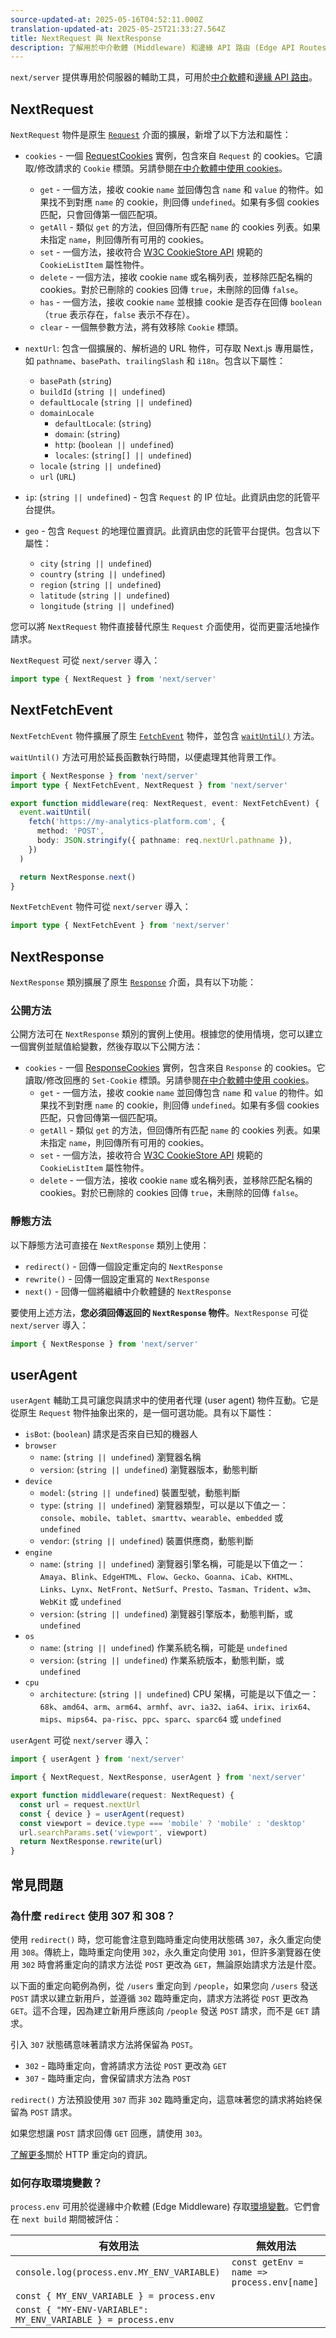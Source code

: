 ```yaml
---
source-updated-at: 2025-05-16T04:52:11.000Z
translation-updated-at: 2025-05-25T21:33:27.564Z
title: NextRequest 與 NextResponse
description: 了解用於中介軟體 (Middleware) 和邊緣 API 路由 (Edge API Routes) 的伺服器專用輔助工具。
---
```


`next/server` 提供專用於伺服器的輔助工具，可用於[中介軟體](/docs/pages/building-your-application/routing/middleware)和[邊緣 API 路由](/docs/pages/building-your-application/routing/api-routes)。

## NextRequest

`NextRequest` 物件是原生 [`Request`](https://developer.mozilla.org/docs/Web/API/Request) 介面的擴展，新增了以下方法和屬性：

- `cookies` - 一個 [RequestCookies](https://edge-runtime.vercel.app/packages/cookies#for-request) 實例，包含來自 `Request` 的 cookies。它讀取/修改請求的 `Cookie` 標頭。另請參閱[在中介軟體中使用 cookies](/docs/app/building-your-application/routing/middleware#using-cookies)。

  - `get` - 一個方法，接收 cookie `name` 並回傳包含 `name` 和 `value` 的物件。如果找不到對應 `name` 的 cookie，則回傳 `undefined`。如果有多個 cookies 匹配，只會回傳第一個匹配項。
  - `getAll` - 類似 `get` 的方法，但回傳所有匹配 `name` 的 cookies 列表。如果未指定 `name`，則回傳所有可用的 cookies。
  - `set` - 一個方法，接收符合 [W3C CookieStore API](https://wicg.github.io/cookie-store/#dictdef-cookielistitem) 規範的 `CookieListItem` 屬性物件。
  - `delete` - 一個方法，接收 cookie `name` 或名稱列表，並移除匹配名稱的 cookies。對於已刪除的 cookies 回傳 `true`，未刪除的回傳 `false`。
  - `has` - 一個方法，接收 cookie `name` 並根據 cookie 是否存在回傳 `boolean`（`true` 表示存在，`false` 表示不存在）。
  - `clear` - 一個無參數方法，將有效移除 `Cookie` 標頭。

- `nextUrl`: 包含一個擴展的、解析過的 URL 物件，可存取 Next.js 專用屬性，如 `pathname`、`basePath`、`trailingSlash` 和 `i18n`。包含以下屬性：
  - `basePath` (`string`)
  - `buildId` (`string || undefined`)
  - `defaultLocale` (`string || undefined`)
  - `domainLocale`
    - `defaultLocale`: (`string`)
    - `domain`: (`string`)
    - `http`: (`boolean || undefined`)
    - `locales`: (`string[] || undefined`)
  - `locale` (`string || undefined`)
  - `url` (`URL`)
- `ip`: (`string || undefined`) - 包含 `Request` 的 IP 位址。此資訊由您的託管平台提供。
- `geo` - 包含 `Request` 的地理位置資訊。此資訊由您的託管平台提供。包含以下屬性：
  - `city` (`string || undefined`)
  - `country` (`string || undefined`)
  - `region` (`string || undefined`)
  - `latitude` (`string || undefined`)
  - `longitude` (`string || undefined`)

您可以將 `NextRequest` 物件直接替代原生 `Request` 介面使用，從而更靈活地操作請求。

`NextRequest` 可從 `next/server` 導入：

```typescript
import type { NextRequest } from 'next/server'
```

## NextFetchEvent

`NextFetchEvent` 物件擴展了原生 [`FetchEvent`](https://developer.mozilla.org/docs/Web/API/FetchEvent) 物件，並包含 [`waitUntil()`](https://developer.mozilla.org/docs/Web/API/ExtendableEvent/waitUntil) 方法。

`waitUntil()` 方法可用於延長函數執行時間，以便處理其他背景工作。

```typescript
import { NextResponse } from 'next/server'
import type { NextFetchEvent, NextRequest } from 'next/server'

export function middleware(req: NextRequest, event: NextFetchEvent) {
  event.waitUntil(
    fetch('https://my-analytics-platform.com', {
      method: 'POST',
      body: JSON.stringify({ pathname: req.nextUrl.pathname }),
    })
  )

  return NextResponse.next()
}
```

`NextFetchEvent` 物件可從 `next/server` 導入：

```typescript
import type { NextFetchEvent } from 'next/server'
```

## NextResponse

`NextResponse` 類別擴展了原生 [`Response`](https://developer.mozilla.org/docs/Web/API/Response) 介面，具有以下功能：

### 公開方法

公開方法可在 `NextResponse` 類別的實例上使用。根據您的使用情境，您可以建立一個實例並賦值給變數，然後存取以下公開方法：

- `cookies` - 一個 [ResponseCookies](https://edge-runtime.vercel.app/packages/cookies#for-response) 實例，包含來自 `Response` 的 cookies。它讀取/修改回應的 `Set-Cookie` 標頭。另請參閱[在中介軟體中使用 cookies](/docs/app/building-your-application/routing/middleware#using-cookies)。
  - `get` - 一個方法，接收 cookie `name` 並回傳包含 `name` 和 `value` 的物件。如果找不到對應 `name` 的 cookie，則回傳 `undefined`。如果有多個 cookies 匹配，只會回傳第一個匹配項。
  - `getAll` - 類似 `get` 的方法，但回傳所有匹配 `name` 的 cookies 列表。如果未指定 `name`，則回傳所有可用的 cookies。
  - `set` - 一個方法，接收符合 [W3C CookieStore API](https://wicg.github.io/cookie-store/#dictdef-cookielistitem) 規範的 `CookieListItem` 屬性物件。
  - `delete` - 一個方法，接收 cookie `name` 或名稱列表，並移除匹配名稱的 cookies。對於已刪除的 cookies 回傳 `true`，未刪除的回傳 `false`。

### 靜態方法

以下靜態方法可直接在 `NextResponse` 類別上使用：

- `redirect()` - 回傳一個設定重定向的 `NextResponse`
- `rewrite()` - 回傳一個設定重寫的 `NextResponse`
- `next()` - 回傳一個將繼續中介軟體鏈的 `NextResponse`

要使用上述方法，**您必須回傳返回的 `NextResponse` 物件**。`NextResponse` 可從 `next/server` 導入：

```typescript
import { NextResponse } from 'next/server'
```

## userAgent

`userAgent` 輔助工具可讓您與請求中的使用者代理 (user agent) 物件互動。它是從原生 `Request` 物件抽象出來的，是一個可選功能。具有以下屬性：

- `isBot`: (`boolean`) 請求是否來自已知的機器人
- `browser`
  - `name`: (`string || undefined`) 瀏覽器名稱
  - `version`: (`string || undefined`) 瀏覽器版本，動態判斷
- `device`
  - `model`: (`string || undefined`) 裝置型號，動態判斷
  - `type`: (`string || undefined`) 瀏覽器類型，可以是以下值之一：`console`、`mobile`、`tablet`、`smarttv`、`wearable`、`embedded` 或 `undefined`
  - `vendor`: (`string || undefined`) 裝置供應商，動態判斷
- `engine`
  - `name`: (`string || undefined`) 瀏覽器引擎名稱，可能是以下值之一：`Amaya`、`Blink`、`EdgeHTML`、`Flow`、`Gecko`、`Goanna`、`iCab`、`KHTML`、`Links`、`Lynx`、`NetFront`、`NetSurf`、`Presto`、`Tasman`、`Trident`、`w3m`、`WebKit` 或 `undefined`
  - `version`: (`string || undefined`) 瀏覽器引擎版本，動態判斷，或 `undefined`
- `os`
  - `name`: (`string || undefined`) 作業系統名稱，可能是 `undefined`
  - `version`: (`string || undefined`) 作業系統版本，動態判斷，或 `undefined`
- `cpu`
  - `architecture`: (`string || undefined`) CPU 架構，可能是以下值之一：`68k`、`amd64`、`arm`、`arm64`、`armhf`、`avr`、`ia32`、`ia64`、`irix`、`irix64`、`mips`、`mips64`、`pa-risc`、`ppc`、`sparc`、`sparc64` 或 `undefined`

`userAgent` 可從 `next/server` 導入：

```typescript
import { userAgent } from 'next/server'
```

```typescript
import { NextRequest, NextResponse, userAgent } from 'next/server'

export function middleware(request: NextRequest) {
  const url = request.nextUrl
  const { device } = userAgent(request)
  const viewport = device.type === 'mobile' ? 'mobile' : 'desktop'
  url.searchParams.set('viewport', viewport)
  return NextResponse.rewrite(url)
}
```

## 常見問題

### 為什麼 `redirect` 使用 307 和 308？

使用 `redirect()` 時，您可能會注意到臨時重定向使用狀態碼 `307`，永久重定向使用 `308`。傳統上，臨時重定向使用 `302`，永久重定向使用 `301`，但許多瀏覽器在使用 `302` 時會將重定向的請求方法從 `POST` 更改為 `GET`，無論原始請求方法是什麼。

以下面的重定向範例為例，從 `/users` 重定向到 `/people`，如果您向 `/users` 發送 `POST` 請求以建立新用戶，並遵循 `302` 臨時重定向，請求方法將從 `POST` 更改為 `GET`。這不合理，因為建立新用戶應該向 `/people` 發送 `POST` 請求，而不是 `GET` 請求。

引入 `307` 狀態碼意味著請求方法將保留為 `POST`。

- `302` - 臨時重定向，會將請求方法從 `POST` 更改為 `GET`
- `307` - 臨時重定向，會保留請求方法為 `POST`

`redirect()` 方法預設使用 `307` 而非 `302` 臨時重定向，這意味著您的請求將始終保留為 `POST` 請求。

如果您想讓 `POST` 請求回傳 `GET` 回應，請使用 `303`。

[了解更多](https://developer.mozilla.org/docs/Web/HTTP/Redirections)關於 HTTP 重定向的資訊。

### 如何存取環境變數？

`process.env` 可用於從邊緣中介軟體 (Edge Middleware) 存取[環境變數](/docs/pages/building-your-application/configuring/environment-variables)。它們會在 `next build` 期間被評估：

| 有效用法                                                     | 無效用法                          |
| ------------------------------------------------------------ | ------------------------------------------ |
| `console.log(process.env.MY_ENV_VARIABLE)`                   | `const getEnv = name => process.env[name]` |
| `const { MY_ENV_VARIABLE } = process.env`                    |                                            |
| `const { "MY-ENV-VARIABLE": MY_ENV_VARIABLE } = process.env` |                                            |